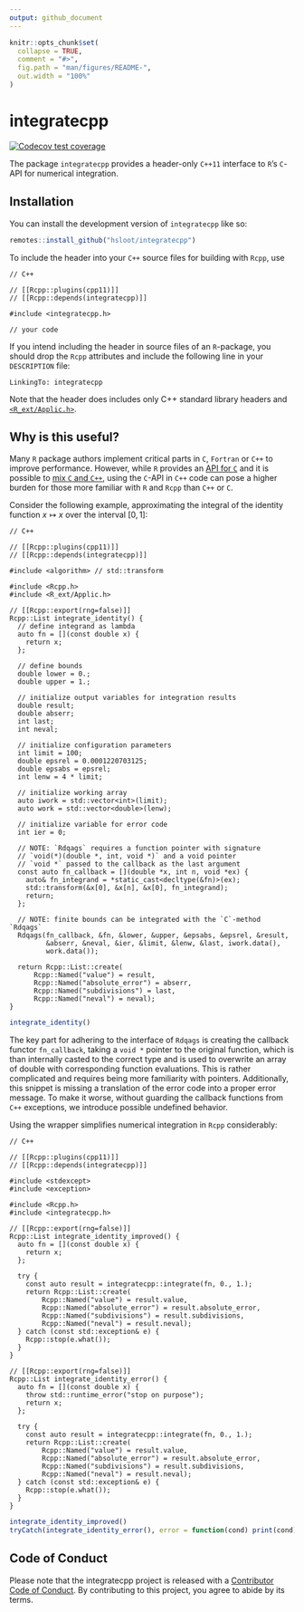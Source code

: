 ```yaml
---
output: github_document
---
```


<!-- README.md is generated from README.Rmd. Please edit that file -->

```r
knitr::opts_chunk$set(
  collapse = TRUE,
  comment = "#>",
  fig.path = "man/figures/README-",
  out.width = "100%"
)
```

# integratecpp

<!-- badges: start -->
[![Codecov test coverage](https://codecov.io/gh/hsloot/integratecpp/branch/main/graph/badge.svg)](https://app.codecov.io/gh/hsloot/integratecpp?branch=main)
<!-- badges: end -->

The package `integratecpp` provides a header-only `C++11` interface to `R`'s `C`-API for numerical integration.

## Installation

You can install the development version of `integratecpp` like so:

``` r
remotes::install_github("hsloot/integratecpp")
```

To include the header into your `C++` source files for building with `Rcpp`, use

```Rcpp
// C++

// [[Rcpp::plugins(cpp11)]]
// [[Rcpp::depends(integratecpp)]]

#include <integratecpp.h>

// your code
```

If you intend including the header in source files of an `R`-package, you should drop the `Rcpp`
attributes and include the following line in your `DESCRIPTION` file:

```batch
LinkingTo: integratecpp
```

Note that the header does includes only C++ standard library headers and [`<R_ext/Applic.h>`](https://github.com/wch/r-source/blob/trunk/src/include/R_ext/Applic.h).


## Why is this useful?

Many `R` package authors implement critical parts in `C`, `Fortran` or `C++` to improve performance.
However, while `R` provides an [API for `C`](https://cran.r-project.org/doc/manuals/r-release/R-exts.html#The-R-API)
and it is possible to [mix `C` and `C++`](https://isocpp.org/wiki/faq/mixing-c-and-cpp), using the
`C`-API in `C++` code can pose a higher burden for those more familiar with `R` and `Rcpp` than
`C++` or `C`.

Consider the following example, approximating the integral of the identity function $x \mapsto x$ over the interval $[0, 1]$:

```Rcpp
// C++

// [[Rcpp::plugins(cpp11)]]
// [[Rcpp::depends(integratecpp)]]

#include <algorithm> // std::transform

#include <Rcpp.h>
#include <R_ext/Applic.h>

// [[Rcpp::export(rng=false)]]
Rcpp::List integrate_identity() {
  // define integrand as lambda
  auto fn = [](const double x) {
    return x;
  };

  // define bounds
  double lower = 0.;
  double upper = 1.;

  // initialize output variables for integration results
  double result;
  double abserr;
  int last;
  int neval;

  // initialize configuration parameters
  int limit = 100;
  double epsrel = 0.0001220703125;
  double epsabs = epsrel;
  int lenw = 4 * limit;

  // initialize working array
  auto iwork = std::vector<int>(limit);
  auto work = std::vector<double>(lenw);

  // initialize variable for error code
  int ier = 0;

  // NOTE: `Rdqags` requires a function pointer with signature
  // `void(*)(double *, int, void *)` and a void pointer
  // `void *` passed to the callback as the last argument
  const auto fn_callback = [](double *x, int n, void *ex) {
    auto& fn_integrand = *static_cast<decltype(&fn)>(ex);
    std::transform(&x[0], &x[n], &x[0], fn_integrand);
    return;
  };

  // NOTE: finite bounds can be integrated with the `C`-method `Rdqags`
  Rdqags(fn_callback, &fn, &lower, &upper, &epsabs, &epsrel, &result,
         &abserr, &neval, &ier, &limit, &lenw, &last, iwork.data(),
         work.data());

  return Rcpp::List::create(
      Rcpp::Named("value") = result,
      Rcpp::Named("absolute_error") = abserr,
      Rcpp::Named("subdivisions") = last,
      Rcpp::Named("neval") = neval);
}
```

```r
integrate_identity()
```

The key part for adhering to the interface of `Rdqags` is creating the callback functor
`fn_callback`, taking a `void *` pointer to the original function, which is than internally casted
to the correct type and is used to overwrite an array of double with corresponding function evaluations.
This is rather complicated and requires being more familiarity with pointers.
Additionally, this snippet is missing a translation of the error code into a proper error message.
To make it worse, without guarding the callback functions from `C++` exceptions, we introduce
possible undefined behavior.

Using the wrapper simplifies numerical integration in `Rcpp` considerably:

```Rcpp
// C++

// [[Rcpp::plugins(cpp11)]]
// [[Rcpp::depends(integratecpp)]]

#include <stdexcept>
#include <exception>

#include <Rcpp.h>
#include <integratecpp.h>

// [[Rcpp::export(rng=false)]]
Rcpp::List integrate_identity_improved() {
  auto fn = [](const double x) {
    return x;
  };

  try {
    const auto result = integratecpp::integrate(fn, 0., 1.);
    return Rcpp::List::create(
        Rcpp::Named("value") = result.value,
        Rcpp::Named("absolute_error") = result.absolute_error,
        Rcpp::Named("subdivisions") = result.subdivisions,
        Rcpp::Named("neval") = result.neval);
  } catch (const std::exception& e) {
    Rcpp::stop(e.what());
  }
}

// [[Rcpp::export(rng=false)]]
Rcpp::List integrate_identity_error() {
  auto fn = [](const double x) {
    throw std::runtime_error("stop on purpose");
    return x;
  };

  try {
    const auto result = integratecpp::integrate(fn, 0., 1.);
    return Rcpp::List::create(
        Rcpp::Named("value") = result.value,
        Rcpp::Named("absolute_error") = result.absolute_error,
        Rcpp::Named("subdivisions") = result.subdivisions,
        Rcpp::Named("neval") = result.neval);
  } catch (const std::exception& e) {
    Rcpp::stop(e.what());
  }
}
```

```r
integrate_identity_improved()
tryCatch(integrate_identity_error(), error = function(cond) print(cond))
```

## Code of Conduct

Please note that the integratecpp project is released with a [Contributor Code of Conduct](https://contributor-covenant.org/version/2/0/CODE_OF_CONDUCT.html). By contributing to this project, you agree to abide by its terms.
